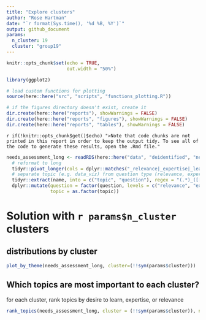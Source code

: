 ```yaml
---
title: "Explore clusters"
author: "Rose Hartman"
date: "`r format(Sys.time(), '%d %B, %Y')`"
output: github_document
params:
  n_cluster: 19
  cluster: "group19"
---
```


```r
knitr::opts_chunk$set(echo = TRUE,
                      out.width = "50%")

library(ggplot2)

# load custom functions for plotting
source(here::here("src", "scripts", "functions_plotting.R"))

# if the figures directory doesn't exist, create it
dir.create(here::here("reports"), showWarnings = FALSE)
dir.create(here::here("reports", "figures"), showWarnings = FALSE)
dir.create(here::here("reports", "tables"), showWarnings = FALSE)
```

`r if(!knitr::opts_chunk$get()$echo) ">Note that code chunks are not printed in this report in order to keep the output tidy. To see all of the code to generate these results, open the .Rmd file."`


```r
needs_assessment_long <- readRDS(here::here("data", "deidentified", "needs_assessment_with_clusters_w2.rds")) |> 
  # reformat to long
  tidyr::pivot_longer(cols = dplyr::matches("_relevance|_expertise|_learn")) |> 
  # separate topic (e.g. data_viz) from question type (relevance, expertise, or learn)
  tidyr::extract(name, into = c("topic", "question"), regex = "(.*)_([[:lower:]]+)", remove = TRUE) |> 
  dplyr::mutate(question = factor(question, levels = c("relevance", "expertise", "learn")),
                topic = as.factor(topic))
```

# Solution with `r params$n_cluster` clusters

## distributions by cluster 

```r
plot_by_theme(needs_assessment_long, cluster=(!!sym(params$cluster)))
```

## Which topics are most important to each cluster?

for each cluster, rank topics by desire to learn, expertise, or relevance

```r
rank_topics(needs_assessment_long, cluster = (!!sym(params$cluster)), n_cluster = params$n_cluster)
```

